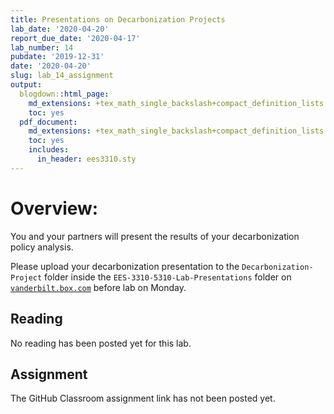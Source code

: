 ```yaml
---
title: Presentations on Decarbonization Projects
lab_date: '2020-04-20'
report_due_date: '2020-04-17'
lab_number: 14
pubdate: '2019-12-31'
date: '2020-04-20'
slug: lab_14_assignment
output:
  blogdown::html_page:
    md_extensions: +tex_math_single_backslash+compact_definition_lists
    toc: yes
  pdf_document:
    md_extensions: +tex_math_single_backslash+compact_definition_lists
    toc: yes
    includes:
      in_header: ees3310.sty
---
```

# Overview:

You and your partners will present the results of your decarbonization policy 
analysis. 

Please upload your decarbonization presentation to the `Decarbonization-Project`
folder inside the `EES-3310-5310-Lab-Presentations` folder on 
[`vanderbilt.box.com`](https://vanderbilt.box.com) before lab on Monday.

## Reading

No reading has been posted yet for this lab.

## Assignment

The GitHub Classroom assignment link has not been posted yet.
